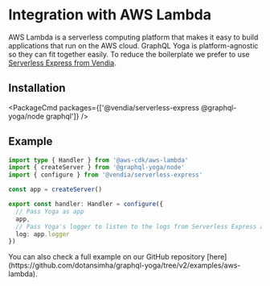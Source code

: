 

<LatestVersionNotice />

# Integration with AWS Lambda

AWS Lambda is a serverless computing platform that makes it easy to build applications that run on
the AWS cloud. GraphQL Yoga is platform-agnostic so they can fit together easily. To reduce the
boilerplate we prefer to use
[Serverless Express from Vendia](https://github.com/vendia/serverless-express).

## Installation

<PackageCmd packages={['@vendia/serverless-express @graphql-yoga/node graphql']} />

## Example

```ts filename="graphql.ts"
import type { Handler } from '@aws-cdk/aws-lambda'
import { createServer } from '@graphql-yoga/node'
import { configure } from '@vendia/serverless-express'

const app = createServer()

export const handler: Handler = configure({
  // Pass Yoga as app
  app,
  // Pass Yoga's logger to listen to the logs from Serverless Express as well
  log: app.logger
})
```

<Callout>
  You can also check a full example on our GitHub repository
  [here](https://github.com/dotansimha/graphql-yoga/tree/v2/examples/aws-lambda).
</Callout>
